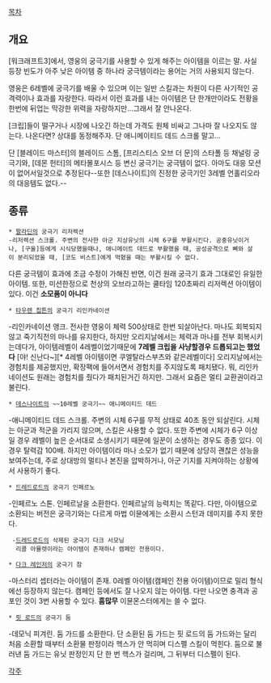 [[목차]]

== 개요 ==

[워크래프트3]에서, 영웅의 궁극기를 사용할 수 있게 해주는 아이템을 이르는 말. 사실 등장 빈도가 아주 낮은 아이템 중 하나라 궁극템이라는 용어는 거의 사용되지 않는다.

영웅은 6레벨에 궁극기를 배울 수 있으며 이는 일반 스킬과는 차원이 다른 사기적인 공격력이나 효과를 자랑한다. 따라서 이런 효과를 내는 아이템은 단 한개만이라도 전황을 한번에 뒤업는 막강한 위력을 자랑하지만...그래서 잘 안나온다.

[크립]들이 떨구거나 시장에 나오긴 하는데 가격도 원체 비싸고 그나마 잘 나오지도 않는다. 나온다면? 상대를 동정해주자. 단 애니메이티드 데드 스크롤 말고...

단 [블레이드 마스터]의 블레이드 스톰, [프리스티스 오브 더 문]의 스타폴 등 채널링 궁극기와, [데몬 헌터]의 메타몰포시스 등 변신 궁극기는 궁극템이 없다. 아마도 대응 모션이 없어서일것으로 추정된다--또한 [데스나이트]의 진정한 궁극기인 3레벨 언홀리오라의 대응템도 없다.--

== 종류 ==

 * [[팔라딘]]의 궁극기 리저렉션
 -리저렉션 스크롤. 주변의 전사한 아군 지상유닛의 시체 6구를 부활시킨다. 공중유닛이거나, [구울]등에게 시식당했을때나, 애니메이트 데드로 부활했을 때, 공성공격으로 뼈와 살이 분리되었을 때, [코도 비스트]에게 먹혔을 때는 부활시킬 수 없다.
다른 궁극템이 효과에 조금 수정이 가해진 반면, 이건 원래 궁극기 효과 그대로인 유일한 아이템.
또한, 미션한정으로 천상의 오브라고하는 쿨타임 120초짜리 리저렉션 아이템이 있다. 이건 '''소모품이 아니다'''

 * [[타우렌 칩튼]]의 궁극기 리인카네이션
-리인카네이션 앵크. 전사한 영웅이 체력 500상태로 한번 되살아난다. 마나도 회복되지 않고 죽기직전의 마나를 유지한다, 하지만 오리지날에서는 체력과 마나를 전부 회복시키는데다가, 아이템레벨이 4레벨이었기때문에 '''7레벨 크립을 사냥할경우 드롭되고는 했었다''' [야! 신난다~][* 4레벨 아이템이면 쿠엘탈라스부츠와 같은레벨이다] 오리지날에서는 경험치를 제공했지만, 확장팩에 들어서면서 경험치를 주지않도록 패치됐다. 뭐, 리인카네이션도 원래는 경험치를 줬다가 패치된거긴 하지만. 그래서 요즘은 멀티 교환권이라고 불린다.
 
 * [[데스나이트]]의 ~~10레벨 궁극기~~ 애니메이티드 데드
-애니메이티드 데드 스크롤. 주변의 시체 6구를 무적 상태로 40초 동안 되살린다. 시체는 아군과 적군을 가리지 않으며, 스킬은 사용할 수 없다. 또한 주변에 시체가 6구 이상일 경우 레벨이 높은 순서대로 소생시키기 때문에 일꾼이 소생하는 경우도 종종 있다. 이 경우 탈력감 100배. 하지만 아이템이라 마나 소모가 없기 때문에 상당히 괜찮은 성능을 보여주는데, 주로 상대방의 멀티나 본진을 압박하거나, 아군 기지를 지켜야하는 상황에서 사용하기 좋다.

 * [[드레드로드]]의 궁극기 인페르노
-인페르노 스톤. 인페르날을 소환한다. 인페르날의 능력치는 똑같다. 다만, 아이템으로 소환되는 버전은 궁극기와는 다르게 마법 이뮨에게는 소환시 스턴과 데미지를 주지 못한다.

  -[[드레드로드]]의 삭제된 궁극기 다크 서모닝 
   리콜 아뮬렛이라는 아이템이 존재하나 캠페인 전용이다.

 * [[다크 레인저]]의 궁극기 참
-마스터리 셉터라는 아이템이 존재. 0레벨 아이템(캠페인 전용 아이템)이므로 밀리 형식에선 등장하지 않는다. 캠페인 등에서도 잘 나오지 않는 아이템. 다만 나오면 충격과 공포인 것이 3번 사용할 수 있다. '''흠많무''' 이뮨몬스터에게는 쓸 수 없다. 


 * [[핏 로드]]의 궁극기 둠
-데모닉 피겨린. 둠 가드를 소환한다. 단 소환된 둠 가드는 핏 로드의 둠 가드와는 달리 처음 소환할 때부터 소환물 판정이라 헥스가 안 먹히며 디스펠 스킬이 먹힌다. 둠으로 불러낸 둠 가드는 유닛 판정인지 단 한 번 헥스가 걸리며, 그 뒤부터 디스펠이 된다.


[[각주]]
